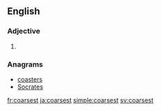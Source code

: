 ==English==

===Adjective===
{{head|en}}

# {{en-superlative of|coarse}}

===Anagrams===
* [[coasters#English|coasters]]
* [[Socrates#English|Socrates]]

[[fr:coarsest]]
[[ja:coarsest]]
[[simple:coarsest]]
[[sv:coarsest]]